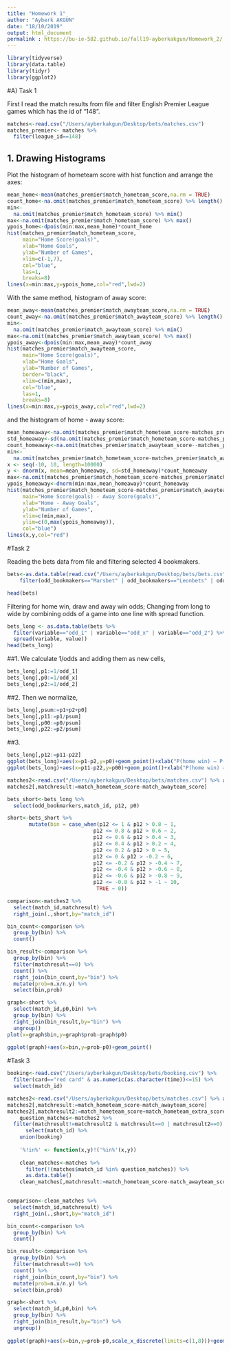 ```yaml
---
title: "Homework 1"
author: "Ayberk AKGÜN"
date: "18/10/2019"
output: html_document
permalink : https://bu-ie-582.github.io/fall19-ayberkakgun/Homework_2/
---
```

```r
library(tidyverse)
library(data.table)
library(tidyr)
library(ggplot2)
```
#A) Task 1

First I read the match results from file and filter English Premier League games which has the id of "148".
```r
matches<-read.csv("/Users/ayberkakgun/Desktop/bets/matches.csv")
matches_premier<- matches %>%
  filter(league_id==148)
```

## 1. Drawing Histograms
Plot the histogram of hometeam score with hist function and arrange the axes:
```r
mean_home<-mean(matches_premier$match_hometeam_score,na.rm = TRUE)
count_home<-na.omit(matches_premier$match_hometeam_score) %>% length()
min<-
  na.omit(matches_premier$match_hometeam_score) %>% min()
max<-na.omit(matches_premier$match_hometeam_score) %>% max()
ypois_home<-dpois(min:max,mean_home)*count_home
hist(matches_premier$match_hometeam_score, 
     main="Home Score(goals)", 
     xlab="Home Goals", 
     ylab="Number of Games",
     xlim=c(-1,7),
     col="blue",
     las=1,
     breaks=8)
lines(x=min:max,y=ypois_home,col="red",lwd=2)
```

With the same method, histogram of away score:
```r
mean_away<-mean(matches_premier$match_awayteam_score,na.rm = TRUE)
count_away<-na.omit(matches_premier$match_awayteam_score) %>% length()
min<-
  na.omit(matches_premier$match_awayteam_score) %>% min()
max<-na.omit(matches_premier$match_awayteam_score) %>% max()
ypois_away<-dpois(min:max,mean_away)*count_away
hist(matches_premier$match_awayteam_score, 
     main="Home Score(goals)", 
     xlab="Home Goals", 
     ylab="Number of Games",
     border="black",
     xlim=c(min,max),
     col="blue",
     las=1,
     breaks=8)
lines(x=min:max,y=ypois_away,col="red",lwd=2)
```

and the histogram of home - away score:
```r
mean_homeaway<-na.omit(matches_premier$match_hometeam_score-matches_premier$match_awayteam_score) %>% mean(.,na.rm = TRUE)
std_homeaway<-sd(na.omit(matches_premier$match_hometeam_score-matches_premier$match_awayteam_score))
count_homeaway<-na.omit(matches_premier$match_awayteam_score--matches_premier$match_awayteam_score) %>% length()
min<-
  na.omit(matches_premier$match_hometeam_score-matches_premier$match_awayteam_score) %>% min()
x <- seq(-10, 10, length=10000)
y <- dnorm(x, mean=mean_homeaway, sd=std_homeaway)*count_homeaway
max<-na.omit(matches_premier$match_hometeam_score-matches_premier$match_awayteam_score) %>% max()
ypois_homeaway<-dnorm(min:max,mean_homeaway)*count_homeaway
hist(matches_premier$match_hometeam_score-matches_premier$match_awayteam_score, 
     main="Home Score(goals) - Away Score(goals)", 
     xlab="Home - Away Goals", 
     ylab="Number of Games",
     xlim=c(min,max),
     ylim=c(0,max(ypois_homeaway)),
     col="blue")
lines(x,y,col="red")
```


#Task 2

Reading the bets data from file and filtering selected 4 bookmakers.
```r
bets<-as.data.table(read.csv("/Users/ayberkakgun/Desktop/bets/bets.csv")) %>%
    filter(odd_bookmakers=="Marsbet" | odd_bookmakers=="Leonbets" | odd_bookmakers=="5Dimes" | odd_bookmakers=="Betclic" | odd_bookmakers=="NordicBet")

head(bets)
```

Filtering for home win, draw and away win odds; Changing from long to wide by combining odds of a game into one line with spread function.

```r

bets_long <- as.data.table(bets %>%
  filter(variable=="odd_1" | variable=="odd_x" | variable=="odd_2") %>%
  spread(variable, value))
head(bets_long)
```

##1.
We calculate 1/odds and adding them as new cells,

```r
bets_long[,p1:=1/odd_1]
bets_long[,p0:=1/odd_x]
bets_long[,p2:=1/odd_2]
```

##2.
Then we normalize,

```r
bets_long[,psum:=p1+p2+p0]
bets_long[,p11:=p1/psum]
bets_long[,p00:=p0/psum]
bets_long[,p22:=p2/psum]
```

##3.
```r
bets_long[,p12:=p11-p22]
ggplot(bets_long)+aes(x=p1-p2,y=p0)+geom_point()+xlab("P(home win) – P(away win)")+ylab("P (tie)")
ggplot(bets_long)+aes(x=p11-p22,y=p00)+geom_point()+xlab("P(home win) – P(away win), Normalized")+ylab("P (tie)")
```

```r
matches2<-read.csv("/Users/ayberkakgun/Desktop/bets/matches.csv") %>% as.data.table()
matches2[,matchresult:=match_hometeam_score-match_awayteam_score]

bets_short<-bets_long %>%
  select(odd_bookmarkers,match_id, p12, p0)

short<-bets_short %>% 
       mutate(bin = case_when(p12 <= 1 & p12 > 0.8 ~ 1, 
                            p12 <= 0.8 & p12 > 0.6 ~ 2, 
                            p12 <= 0.6 & p12 > 0.4 ~ 3, 
                            p12 <= 0.4 & p12 > 0.2 ~ 4, 
                            p12 <= 0.2 & p12 > 0 ~ 5, 
                            p12 <= 0 & p12 > -0.2 ~ 6, 
                            p12 <= -0.2 & p12 > -0.4 ~ 7,
                            p12 <= -0.4 & p12 > -0.6 ~ 8, 
                            p12 <= -0.6 & p12 > -0.8 ~ 9, 
                            p12 <= -0.8 & p12 > -1 ~ 10, 
                             TRUE ~ 0))

comparison<-matches2 %>%
  select(match_id,matchresult) %>%
  right_join(.,short,by="match_id")

bin_count<-comparison %>%
  group_by(bin) %>% 
  count()

bin_result<-comparison %>%
  group_by(bin) %>% 
  filter(matchresult==0) %>%
  count() %>%
  right_join(bin_count,by="bin") %>%
  mutate(prob=n.x/n.y) %>%
  select(bin,prob)

graph<-short %>%
  select(match_id,p0,bin) %>%
  group_by(bin) %>%
  right_join(bin_result,by="bin") %>%
  ungroup()
plot(x=graph$bin,y=graph$prob-graph$p0)
  
ggplot(graph)+aes(x=bin,y=prob-p0)+geom_point()

```



#Task 3

```r
booking<-read.csv("/Users/ayberkakgun/Desktop/bets/booking.csv") %>%
  filter(card=="red card" & as.numeric(as.character(time))<=15) %>%
  select(match_id)

matches2<-read.csv("/Users/ayberkakgun/Desktop/bets/matches.csv") %>% as.data.table()
matches2[,matchresult:=match_hometeam_score-match_awayteam_score]
matches2[,matchresult2:=match_hometeam_score+match_hometeam_extra_score-match_awayteam_score-match_awayteam_extra_score]
    question_matches<-matches2 %>%
  filter(matchresult!=matchresult2 & matchresult==0 | matchresult2==0) %>%
      select(match_id) %>%
    union(booking)
    
    '%!in%' <- function(x,y)!('%in%'(x,y))
    
    clean_matches<-matches %>%
      filter(!(matches$match_id %in% question_matches)) %>%
      as.data.table()
    clean_matches[,matchresult:=match_hometeam_score-match_awayteam_score]
    

comparison<-clean_matches %>%
  select(match_id,matchresult) %>%
  right_join(.,short,by="match_id")

bin_count<-comparison %>%
  group_by(bin) %>% 
  count()

bin_result<-comparison %>%
  group_by(bin) %>% 
  filter(matchresult==0) %>%
  count() %>%
  right_join(bin_count,by="bin") %>%
  mutate(prob=n.x/n.y) %>%
  select(bin,prob)

graph<-short %>%
  select(match_id,p0,bin) %>%
  group_by(bin) %>%
  right_join(bin_result,by="bin") %>%
  ungroup()
  
ggplot(graph)+aes(x=bin,y=prob-p0,scale_x_discrete(limits=c(1,8)))+geom_point()
```
